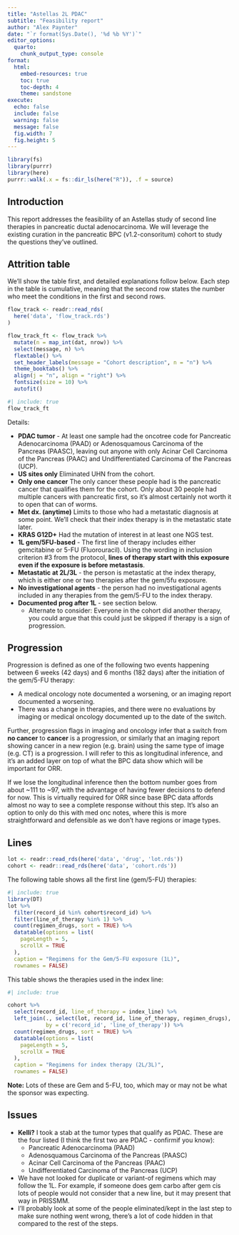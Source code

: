 ```yaml
---
title: "Astellas 2L PDAC"
subtitle: "Feasibility report"
author: "Alex Paynter"
date: "`r format(Sys.Date(), '%d %b %Y')`"
editor_options:
  quarto:
    chunk_output_type: console
format:
  html:
    embed-resources: true
    toc: true
    toc-depth: 4
    theme: sandstone 
execute:
  echo: false
  include: false
  warning: false
  message: false
  fig.width: 7
  fig.height: 5
---
```


```r
library(fs)
library(purrr)
library(here)
purrr::walk(.x = fs::dir_ls(here("R")), .f = source)
```


## Introduction

This report addresses the feasibility of an Astellas study of second line therapies in pancreatic ductal adenocarcinoma.  We will leverage the existing curation in the pancreatic BPC (v1.2-consoritum) cohort to study the questions they've outlined.

## Attrition table

We'll show the table first, and detailed explanations follow below.  Each step in the table is cumulative, meaning that the second row states the number who meet the conditions in the first and second rows.

```r
flow_track <- readr::read_rds(
  here('data', 'flow_track.rds')
)

flow_track_ft <- flow_track %>%
  mutate(n = map_int(dat, nrow)) %>%
  select(message, n) %>%
  flextable() %>%
  set_header_labels(message = "Cohort description", n = "n") %>%
  theme_booktabs() %>%
  align(j = "n", align = "right") %>%
  fontsize(size = 10) %>%
  autofit()
```

```r
#| include: true
flow_track_ft
```

Details:

- **PDAC tumor** - At least one sample had the oncotree code for Pancreatic Adenocarcinoma (PAAD) or Adenosquamous Carcinoma of the Pancreas (PAASC), leaving out anyone with only Acinar Cell Carcinoma of the Pancreas (PAAC) and Undifferentiated Carcinoma of the Pancreas (UCP).
- **US sites only** Eliminated UHN from the cohort.
- **Only one cancer** The only cancer these people had is the pancreatic cancer that qualifies them for the cohort.  Only about 30 people had multiple cancers with pancreatic first, so it's almost certainly not worth it to open that can of worms.
- **Met dx. (anytime)** Limits to those who had a metastatic diagnosis at some point.  We'll check that their index therapy is in the metastatic state later.
- **KRAS G12D+** Had the mutation of interest in at least one NGS test.
- **1L gem/5FU-based** - The first line of therapy includes either gemcitabine or 5-FU (Fluorouracil).  Using the wording in inclusion criterion #3 from the protocol, **lines of therapy start with this exposure even if the exposure is before metastasis**.
- **Metastatic at 2L/3L** - the person is metastatic at the index therapy, which is either one or two therapies after the gem/5fu exposure.
- **No investigational agents** - the person had no investigational agents included in any therapies from the gem/5-FU to the index therapy.
- **Documented prog after 1L** - see section below.
  - Alternate to consider:  Everyone in the cohort did another therapy, you could argue that this could just be skipped if therapy is a sign of progression.




## Progression

Progression is defined as one of the following two events happening between 6 weeks (42 days) and 6 months (182 days) after the initiation of the gem/5-FU therapy:

- A medical oncology note documented a worsening, or an imaging report documented a worsening.
- There was a change in therapies, and there were no evaluations by imaging or medical oncology documented up to the date of the switch.

Further, progression flags in imaging and oncology infer that a switch from **no cancer** to **cancer** is a progression, or similarly that an imaging report showing cancer in a new region (e.g. brain) using the same type of image (e.g. CT) is a progression.  I will refer to this as longitudinal inference, and it's an added layer on top of what the BPC data show which will be important for ORR.

If we lose the longitudinal inference then the bottom number goes from about ~111 to ~97, with the advantage of having fewer decisions to defend for now.  This is virtually required for ORR since base BPC data affords almost no way to see a complete response without this step.  It's also an option to only do this with med onc notes, where this is more straightforward and defensible as we don't have regions or image types.

## Lines

```r
lot <- readr::read_rds(here('data', 'drug', 'lot.rds'))
cohort <- readr::read_rds(here('data', 'cohort.rds'))
```

The following table shows all the first line (gem/5-FU) therapies:

```r
#| include: true
library(DT)
lot %>%
  filter(record_id %in% cohort$record_id) %>%
  filter(line_of_therapy %in% 1) %>%
  count(regimen_drugs, sort = TRUE) %>%
  datatable(options = list(
    pageLength = 5,
    scrollX = TRUE
  ),
  caption = "Regimens for the Gem/5-FU exposure (1L)",
  rownames = FALSE)
```

This table shows the therapies used in the index line:

```r
#| include: true

cohort %>%
  select(record_id, line_of_therapy = index_line) %>%
  left_join(., select(lot, record_id, line_of_therapy, regimen_drugs),
            by = c('record_id', 'line_of_therapy')) %>% 
  count(regimen_drugs, sort = TRUE) %>%
  datatable(options = list(
    pageLength = 5,
    scrollX = TRUE
  ),
  caption = "Regimens for index therapy (2L/3L)",
  rownames = FALSE)
```

**Note:** Lots of these are Gem and 5-FU, too, which may or may not be what the sponsor was expecting.

## Issues

- **Kelli?** I took a stab at the tumor types that qualify as PDAC.  These are the four listed (I think the first two are PDAC - confirmif you know):
    - Pancreatic Adenocarcinoma (PAAD)
    - Adenosquamous Carcinoma of the Pancreas (PAASC)
    - Acinar Cell Carcinoma of the Pancreas (PAAC)
    - Undifferentiated Carcinoma of the Pancreas (UCP)
- We have not looked for duplicate or variant-of regimens which may follow the 1L.  For example, if someone does gem carbo after gem cis lots of people would not consider that a new line, but it may present that way in PRISSMM.
- I'll probably look at some of the people eliminated/kept in the last step to make sure nothing went wrong, there's a lot of code hidden in that compared to the rest of the steps.
